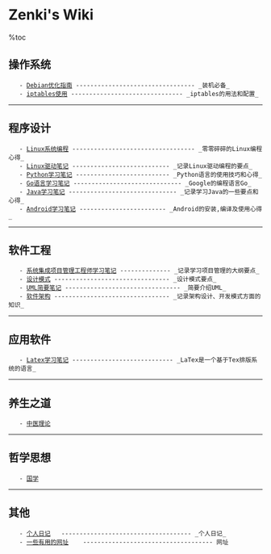 = Zenki's Wiki =

%toc
    
== 操作系统 ==
    - [[Debian/Debian优化指南|Debian优化指南]] --------------------------------- _装机必备_
    - [[Net/iptables|iptables使用]] ------------------------------- _iptables的用法和配置_

----

== 程序设计 ==
    - [[Linux/Linux系统编程|Linux系统编程]] ---------------------------------- _零零碎碎的Linux编程心得_
    - [[Driver/Linux驱动笔记|Linux驱动笔记]] --------------------------- _记录Linux驱动编程的要点_
    - [[Python/Python学习笔记|Python学习笔记]] -------------------------- _Python语言的使用技巧和心得_
    - [[GO/Go语言学习笔记|Go语言学习笔记]] ------------------------------ _Google的编程语言Go_
    - [[Java/Java学习笔记|Java学习笔记]] ------------------------------ _记录学习Java的一些要点和心得_
    - [[Android/Android学习笔记|Android学习笔记]] ------------------------ _Android的安装,编译及使用心得_

----

== 软件工程 ==
    - [[PM/系统集成项目管理工程师学习笔记|系统集成项目管理工程师学习笔记]] -------------- _记录学习项目管理的大纲要点_
    - [[Design/设计模式|设计模式]] -------------------------------- _设计模式要点_
    - [[UML/UML简要笔记|UML简要笔记]] -------------------------------- _简要介绍UML_
    - [[软件架构/软件架构|软件架构]] -------------------------------- _记录架构设计、开发模式方面的知识_

----

== 应用软件 ==
    - [[Latex/Latex学习笔记|Latex学习笔记]] ---------------------------- _LaTex是一个基于Tex排版系统的语言_

----

== 养生之道 ==
    - [[养生之道/中医理论|中医理论]]

----

== 哲学思想 ==
    - [[国学/国学|国学]]

----

== 其他 ==
    - [[diary/diary|个人日记]]   ------------------------------------ _个人日记_
    - [[网址|一些有用的网址]]    ------------------------------------ 网址
